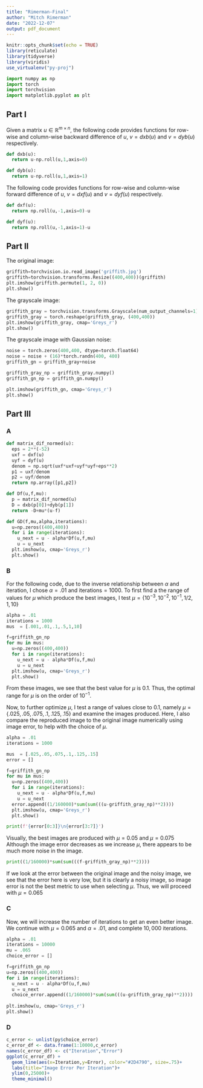 ```yaml
---
title: "Rimerman-Final"
author: "Mitch Rimerman"
date: "2022-12-07"
output: pdf_document
---
```


```r
knitr::opts_chunk$set(echo = TRUE)
library(reticulate)
library(tidyverse)
library(viridis)
use_virtualenv("py-proj")
```


```python
import numpy as np
import torch 
import torchvision
import matplotlib.pyplot as plt
```

## Part I

Given a matrix $u\in\mathbb{R}^{m\times n}$, the following code provides functions for row-wise and column-wise backward difference of $u$, $v=dxb(u)$ and $v=dyb(u)$ respectively.

```python
def dxb(u):
  return u-np.roll(u,1,axis=0)

def dyb(u): 
  return u-np.roll(u,1,axis=1)

```

The following code provides functions for row-wise and column-wise forward difference of $u$, $v=dxf(u)$ and $v=dyf(u)$ respectively.

```python
def dxf(u):
  return np.roll(u,-1,axis=0)-u

def dyf(u): 
  return np.roll(u,-1,axis=1)-u

```


\newpage
## Part II

The original image:
```python
griffith=torchvision.io.read_image('griffith.jpg')
griffith=torchvision.transforms.Resize((400,400))(griffith)
plt.imshow(griffith.permute(1, 2, 0))
plt.show()
```

The grayscale image:

```python
griffith_gray = torchvision.transforms.Grayscale(num_output_channels=1)(griffith)
griffith_gray = torch.reshape(griffith_gray, (400,400))
plt.imshow(griffith_gray, cmap='Greys_r')
plt.show()
```

\newpage
The grayscale image with Gaussian noise:

```python
noise = torch.zeros(400,400, dtype=torch.float64)
noise = noise + (16)*torch.randn(400, 400)
griffith_gn = griffith_gray+noise

griffith_gray_np = griffith_gray.numpy()
griffith_gn_np = griffith_gn.numpy()

plt.imshow(griffith_gn, cmap='Greys_r')
plt.show()
```


\newpage
## Part III
### A

```python
def matrix_dif_normed(u):
  eps = 2**(-52)
  uxf = dxf(u)
  uyf = dyf(u)
  denom = np.sqrt(uxf*uxf+uyf*uyf+eps**2)
  p1 = uxf/denom
  p2 = uyf/denom
  return np.array([p1,p2])

def Df(u,f,mu):
  p = matrix_dif_normed(u)
  D = dxb(p[0])+dyb(p[1])
  return -D+mu*(u-f)

def GD(f,mu,alpha,iterations):
  u=np.zeros((400,400))
  for i in range(iterations):
    u_next = u - alpha*Df(u,f,mu)
    u = u_next
  plt.imshow(u, cmap='Greys_r')
  plt.show()
```

\newpage
### B

For the following code, due to the inverse relationship between $\alpha$ and iteration, I chose $\alpha=.01$ and iterations$=1000$. To first find a the range of values for $\mu$ which produce the best images, I test $\mu=\{10^{-3},10^{-2},10^{-1}, 1/2, 1, 10\}$ 


```python
alpha = .01
iterations = 1000
mus  = [.001,.01,.1,.5,1,10]

f=griffith_gn_np
for mu in mus:
  u=np.zeros((400,400))
  for i in range(iterations):
    u_next = u - alpha*Df(u,f,mu)
    u = u_next
  plt.imshow(u, cmap='Greys_r')
  plt.show()

```

From these images, we see that the best value for $\mu$ is $0.1$. Thus, the optimal range for $\mu$ is on the order of $10^{-1}$.

\newpage
Now, to further optimize $\mu$, I test a range of values close to $0.1$, namely $\mu=\{.025,.05,.075,.1,.125,.15\}$ and examine the images produced. Here, I also compare the reproduced image to the original image numerically using image error, to help with the choice of $\mu$.


```python
alpha = .01
iterations = 1000

mus  = [.025,.05,.075,.1,.125,.15]
error = []

f=griffith_gn_np
for mu in mus:
  u=np.zeros((400,400))
  for i in range(iterations):
    u_next = u - alpha*Df(u,f,mu)
    u = u_next
  error.append((1/160000)*sum(sum(((u-griffith_gray_np)**2))))
  plt.imshow(u, cmap='Greys_r')
  plt.show()

print(f'{error[0:3]}\n{error[3:7]}')
```

Visually, the best images are produced with $\mu=0.05$ and $\mu=0.075$ Although the image error decreases as we increase $\mu$, there appears to be much more noise in the image.

```python
print((1/160000)*sum(sum(((f-griffith_gray_np)**2))))
```

If we look at the error between the original image and the noisy image, we see that the error here is very low, but it is clearly a noisy image, so image error is not the best metric to use when selecting $\mu$. Thus, we will proceed with $\mu=0.065$

\newpage
### C

Now, we will increase the number of iterations to get an even better image. We continue with $\mu=0.065$ and $\alpha=.01$, and complete $10,000$ iterations.

```python
alpha = .01
iterations = 10000
mu = .065
choice_error = []

f=griffith_gn_np
u=np.zeros((400,400))
for i in range(iterations):
  u_next = u - alpha*Df(u,f,mu)
  u = u_next
  choice_error.append((1/160000)*sum(sum(((u-griffith_gray_np)**2))))
  
plt.imshow(u, cmap='Greys_r')
plt.show()

```

\newpage
### D

```r
c_error <- unlist(py$choice_error)
c_error_df <- data.frame(1:10000,c_error)
names(c_error_df) <- c("Iteration","Error")
ggplot(c_error_df) +
  geom_line(aes(x=Iteration,y=Error), color="#2D4790", size=.75)+
  labs(title="Image Error Per Iteration")+
  ylim(0,25000)+
  theme_minimal()
```


